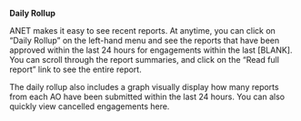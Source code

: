 
<Meta title="ANET User Stories/Daily Rollup" />

**Daily Rollup**

ANET makes it easy to see recent reports. At anytime, you can click on “Daily Rollup” on the left-hand menu and see the reports that have been approved within the last 24 hours for engagements within the last [BLANK]. You can scroll through the report summaries, and click on the “Read full report” link to see the entire report.

The daily rollup also includes a graph visually display how many reports from each AO have been submitted within the last 24 hours. You can also quickly view cancelled engagements here.
